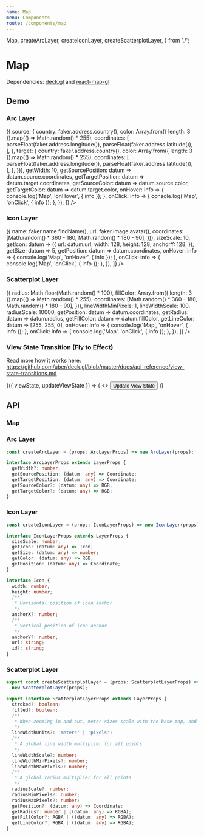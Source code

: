 ```yaml
---
name: Map
menu: Components
route: /components/map
---
```




  Map,
  createArcLayer,
  createIconLayer,
  createScatterplotLayer,
} from './';

# Map

Dependencies: [deck.gl](https://github.com/uber/deck.gl) and [react-map-gl](https://github.com/uber/react-map-gl)

## Demo

### Arc Layer

<Playground>
  <Container style={{ height: 600 }}>
    <Map
      layers={[
        createArcLayer({
          pickable: true,
          autoHighlight: true,
          id: 'arc-layer',
          highlightColor: [255, 0, 0, 255],
          data: Array.from({ length: 20 }).map(() => ({
            source: {
              country: faker.address.country(),
              color: Array.from({ length: 3 }).map(() => Math.random() * 255),
              coordinates: [
                parseFloat(faker.address.longitude()),
                parseFloat(faker.address.latitude()),
              ],
            },
            target: {
              country: faker.address.country(),
              color: Array.from({ length: 3 }).map(() => Math.random() * 255),
              coordinates: [
                parseFloat(faker.address.longitude()),
                parseFloat(faker.address.latitude()),
              ],
            },
          })),
          getWidth: 10,
          getSourcePosition: datum => datum.source.coordinates,
          getTargetPosition: datum => datum.target.coordinates,
          getSourceColor: datum => datum.source.color,
          getTargetColor: datum => datum.target.color,
          onHover: info => {
            console.log('Map', 'onHover', { info });
          },
          onClick: info => {
            console.log('Map', 'onClick', { info });
          },
        }),
      ]}
    />
  </Container>
</Playground>

### Icon Layer

<Playground>
  <Container style={{ height: 600 }}>
    <Map
      layers={[
        createIconLayer({
          pickable: true,
          autoHighlight: true,
          id: 'icon-layer',
          highlightColor: [255, 0, 0, 255],
          data: Array.from({ length: 20 }).map(() => ({
            name: faker.name.findName(),
            url: faker.image.avatar(),
            coordinates: [Math.random() * 360 - 180, Math.random() * 180 - 90],
          })),
          sizeScale: 10,
          getIcon: datum => ({
            url: datum.url,
            width: 128,
            height: 128,
            anchorY: 128,
          }),
          getSize: datum => 5,
          getPosition: datum => datum.coordinates,
          onHover: info => {
            console.log('Map', 'onHover', { info });
          },
          onClick: info => {
            console.log('Map', 'onClick', { info });
          },
        }),
      ]}
    />
  </Container>
</Playground>

### Scatterplot Layer

<Playground>
  <Container style={{ height: 600 }}>
    <Map
      layers={[
        createScatterplotLayer({
          pickable: true,
          autoHighlight: true,
          stroked: true,
          filled: true,
          id: 'scatterplot-layer',
          data: Array.from({ length: 20 }).map(() => ({
            radius: Math.floor(Math.random() * 100),
            fillColor: Array.from({ length: 3 }).map(() => Math.random() * 255),
            coordinates: [Math.random() * 360 - 180, Math.random() * 180 - 90],
          })),
          lineWidthMinPixels: 1,
          lineWidthScale: 100,
          radiusScale: 10000,
          getPosition: datum => datum.coordinates,
          getRadius: datum => datum.radius,
          getFillColor: datum => datum.fillColor,
          getLineColor: datum => [255, 255, 0],
          onHover: info => {
            console.log('Map', 'onHover', { info });
          },
          onClick: info => {
            console.log('Map', 'onClick', { info });
          },
        }),
      ]}
    />
  </Container>
</Playground>

### View State Transition (Fly to Effect)

Read more how it works here: https://github.com/uber/deck.gl/blob/master/docs/api-reference/view-state-transitions.md

<Playground>
  <Container style={{ height: 600 }}>
    <ViewStateTransitionDemo>
      {({ viewState, updateViewState }) => (
        <>
          <Button
            onClick={updateViewState}
            style={{
              backgroundColor: 'blue',
              position: 'absolute',
              top: 10,
              right: 10,
              zIndex: 1,
            }}
          >
            Update View State
          </Button>
          <Map viewState={viewState} />
        </>
      )}
    </ViewStateTransitionDemo>
  </Container>
</Playground>

## API

### Map

<Props of={Map} />

### Arc Layer

```ts
const createArcLayer = (props: ArcLayerProps) => new ArcLayer(props);

interface ArcLayerProps extends LayerProps {
  getWidth?: number;
  getSourcePosition: (datum: any) => Coordinate;
  getTargetPosition: (datum: any) => Coordinate;
  getSourceColor?: (datum: any) => RGB;
  getTargetColor?: (datum: any) => RGB;
}
```

### Icon Layer

```ts
const createIconLayer = (props: IconLayerProps) => new IconLayer(props);

interface IconLayerProps extends LayerProps {
  sizeScale: number;
  getIcon: (datum: any) => Icon;
  getSize: (datum: any) => number;
  getColor: (datum: any) => RGB;
  getPosition: (datum: any) => Coordinate;
}

interface Icon {
  width: number;
  height: number;
  /**
   * Horizontal position of icon anchor
   */
  anchorX?: number;
  /**
   * Vertical position of icon anchor
   */
  anchorY?: number;
  url: string;
  id?: string;
}
```

### Scatterplot Layer

```ts
export const createScatterplotLayer = (props: ScatterplotLayerProps) =>
  new ScatterplotLayer(props);

export interface ScatterplotLayerProps extends LayerProps {
  stroked?: boolean;
  filled?: boolean;
  /**
   * When zooming in and out, meter sizes scale with the base map, and pixel sizes remain the same on screen
   */
  lineWidthUnits?: 'meters' | 'pixels';
  /**
   * A global line width multiplier for all points
   */
  lineWidthScale?: number;
  lineWidthMinPixels?: number;
  lineWidthMaxPixels?: number;
  /**
   * A global radius multiplier for all points
   */
  radiusScale?: number;
  radiusMinPixels?: number;
  radiusMaxPixels?: number;
  getPosition?: (datum: any) => Coordinate;
  getRadius?: number | ((datum: any) => RGBA);
  getFillColor?: RGBA | ((datum: any) => RGBA);
  getLineColor?: RGBA | ((datum: any) => RGBA);
}
```
